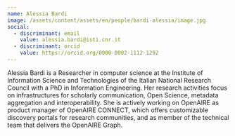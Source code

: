```yaml
---
name: Alessia Bardi
image: /assets/content/assets/en/people/bardi-alessia/image.jpg
social:
  - discriminant: email
    value: alessia.bardi@isti.cnr.it
  - discriminant: orcid
    value: https://orcid.org/0000-0002-1112-1292
---
```

Alessia Bardi is a Researcher in computer science at the Institute of Information Science and Technologies of the Italian National Research Council with a PhD in Information Engineering.
Her research activities focus on infrastructures for scholarly communication, Open Science, metadata aggregation and interoperability.
She is actively working on OpenAIRE as product manager of OpenAIRE CONNECT, which offers customizable discovery portals for research communities, and as member of the technical team that delivers the OpenAIRE Graph.